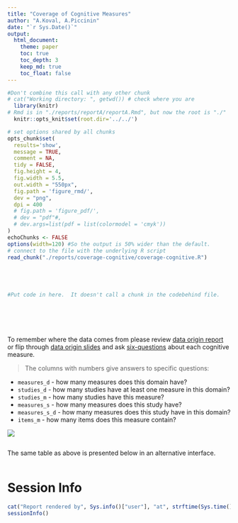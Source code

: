 ```yaml
---
title: "Coverage of Cognitive Measures"
author: "A.Koval, A.Piccinin"
date: "`r Sys.Date()`"
output: 
  html_document:
    theme: paper
    toc: true
    toc_depth: 3
    keep_md: true
    toc_float: false
---
```


<!-- These two chunks should be added in the beginning of every .Rmd that you want to source an .R script -->
<!--  The 1st mandatory chunck  -->
<!--  Set the working directory to the repository's base directory -->
```r
#Don't combine this call with any other chunk 
# cat("Working directory: ", getwd()) # check where you are
  library(knitr)
# Rmd is in "./reports/reportA/reportA.Rmd", but now the root is "./"
  knitr::opts_knit$set(root.dir='../../') 
```

<!--  The 2nd mandatory chunck  -->
<!-- Set the report-wide options, and point to the external code file. -->
```r
# set options shared by all chunks
opts_chunk$set(
  results='show', 
  message = TRUE,
  comment = NA, 
  tidy = FALSE,
  fig.height = 4, 
  fig.width = 5.5, 
  out.width = "550px",
  fig.path = 'figure_rmd/',     
  dev = "png",
  dpi = 400
  # fig.path = 'figure_pdf/',     
  # dev = "pdf"#,
  # dev.args=list(pdf = list(colormodel = 'cmyk'))
)
echoChunks <- FALSE
options(width=120) #So the output is 50% wider than the default.
# connect to the file with the underlying R script  
read_chunk("./reports/coverage-cognitive/coverage-cognitive.R") 
```



<!-- Load 'sourced' R files.  Suppress the output when loading packages. --> 
```r
```


<!-- Load the sources.  Suppress the output when loading sources. --> 
```r
```

<!-- Load any Global functions and variables declared in the R file.  Suppress the output. --> 
```r
```


```r
```

<!-- Declare any global functions specific to a Rmd output.  Suppress the output. --> 
```r
#Put code in here.  It doesn't call a chunk in the codebehind file.
```


<!-- Load the datasets.   -->
```r
```

<!-- Inspect the datasets.   -->
```r
```

<!-- Tweak the datasets.   -->
```r
```

```r
```

```r
```

To remember where the data comes from please review [data origin report]() or flip through [data origin slides][data-origin.pdf] and ask [six-questions][six-questions.pdf] about each cognitive measure. 


> The columns with numbers give answers to specific questions:  

  - `measures_d`   - how many measures does this domain have?   
  - `studies_d`    - how many studies have at least one measure in this domain?  
  - `studies_m`    - how many studies have this measure?  
  - `measures_s`   - how many measures does this study have?    
  - `measures_s_d` - how many measures does this study have in this domain?   
  - `items_m`      - how many items does this measure contain?

![](../../reports/coverage-cognitive/six-questions/3-six-questions.gif) 

```r
```

The same table as above is presented below in an alternative interface.   

```r
```


# Session Info
```r
cat("Report rendered by", Sys.info()["user"], "at", strftime(Sys.time(), "%Y-%m-%d, %H:%M %z"))
sessionInfo()
```


[data-origin.pdf]:https://rawgit.com/maelstrom-research/maelstrom-meta-vis/2f4f3280274eb25d7aeaedd465fffaefd3a56c9e/reports/coverage-cognitive/data-origin/1-data-origin.pdf

[six-questions.pdf]:https://rawgit.com/maelstrom-research/maelstrom-meta-vis/2f4f3280274eb25d7aeaedd465fffaefd3a56c9e/reports/coverage-cognitive/six-questions/1-six-questions.pdf

